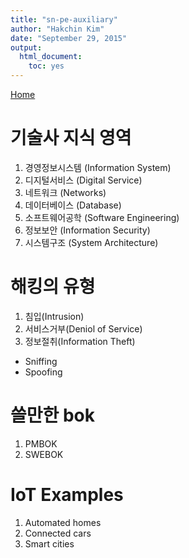 ```yaml
---
title: "sn-pe-auxiliary"
author: "Hakchin Kim"
date: "September 29, 2015"
output: 
  html_document: 
    toc: yes
---
```

[Home](../index.html "Go to home.")


# 기술사 지식 영역
1. 경영정보시스템 (Information System)
1. 디지털서비스 (Digital Service)
1. 네트워크 (Networks)
1. 데이터베이스 (Database)
1. 소프트웨어공학 (Software Engineering)
1. 정보보안 (Information Security)
1. 시스템구조 (System Architecture)


# 해킹의 유형
1. 침입(Intrusion)
1. 서비스거부(Deniol of Service)
1. 정보절취(Information Theft)
* Sniffing
* Spoofing

# 쓸만한 bok
1. PMBOK
1. SWEBOK

# IoT Examples
1. Automated homes
1. Connected cars
1. Smart cities

